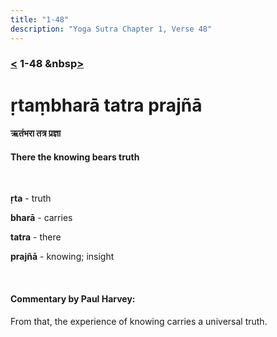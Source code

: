 ```yaml
---
title: "1-48"
description: "Yoga Sutra Chapter 1, Verse 48"
---
```


### [<](/Chapter-1/1-47) 1-48 &nbsp[>](/Chapter-1/1-49/)

# ṛtaṃbharā tatra prajñā

#### ऋतंभरा तत्र प्रज्ञा

#### There the knowing bears truth

<br />

**ṛta** - truth <br />

**bharā** - carries <br />

**tatra** - there <br />

**prajñā** - knowing; insight <br />

<br />

#### Commentary by Paul Harvey:

From that, the experience of knowing carries a universal truth.
